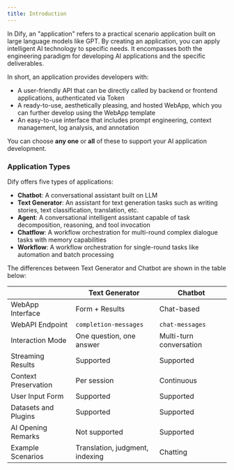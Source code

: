 ```yaml
---
title: Introduction
---
```


In Dify, an "application" refers to a practical scenario application built on large language models like GPT. By creating an application, you can apply intelligent AI technology to specific needs. It encompasses both the engineering paradigm for developing AI applications and the specific deliverables.

In short, an application provides developers with:

* A user-friendly API that can be directly called by backend or frontend applications, authenticated via Token
* A ready-to-use, aesthetically pleasing, and hosted WebApp, which you can further develop using the WebApp template
* An easy-to-use interface that includes prompt engineering, context management, log analysis, and annotation

You can choose **any one** or **all** of these to support your AI application development.

### Application Types <a href="#application_type" id="application_type"></a>

Dify offers five types of applications:

* **Chatbot**: A conversational assistant built on LLM
* **Text Generator**: An assistant for text generation tasks such as writing stories, text classification, translation, etc.
* **Agent**: A conversational intelligent assistant capable of task decomposition, reasoning, and tool invocation
* **Chatflow**: A workflow orchestration for multi-round complex dialogue tasks with memory capabilities
* **Workflow**: A workflow orchestration for single-round tasks like automation and batch processing

The differences between Text Generator and Chatbot are shown in the table below:

<table>
  <thead>
    <tr>
      <th></th>
      <th>Text Generator</th>
      <th>Chatbot</th>
    </tr>
  </thead>
  <tbody>
    <tr>
      <td>WebApp Interface</td>
      <td>Form + Results</td>
      <td>Chat-based</td>
    </tr>
    <tr>
      <td>WebAPI Endpoint</td>
      <td><code>completion-messages</code></td>
      <td><code>chat-messages</code></td>
    </tr>
    <tr>
      <td>Interaction Mode</td>
      <td>One question, one answer</td>
      <td>Multi-turn conversation</td>
    </tr>
    <tr>
      <td>Streaming Results</td>
      <td>Supported</td>
      <td>Supported</td>
    </tr>
    <tr>
      <td>Context Preservation</td>
      <td>Per session</td>
      <td>Continuous</td>
    </tr>
    <tr>
      <td>User Input Form</td>
      <td>Supported</td>
      <td>Supported</td>
    </tr>
    <tr>
      <td>Datasets and Plugins</td>
      <td>Supported</td>
      <td>Supported</td>
    </tr>
    <tr>
      <td>AI Opening Remarks</td>
      <td>Not supported</td>
      <td>Supported</td>
    </tr>
    <tr>
      <td>Example Scenarios</td>
      <td>Translation, judgment, indexing</td>
      <td>Chatting</td>
    </tr>
  </tbody>
</table>
